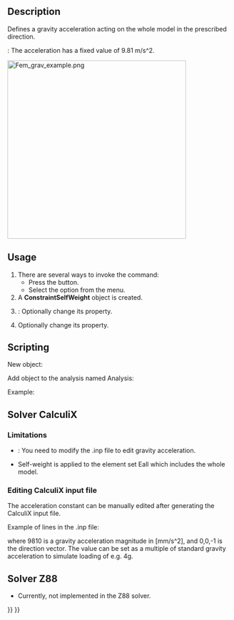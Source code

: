 <languages/>
<translate>

<!--T:14-->
{{Docnav
|[[FEM_ConstraintCentrif|Constraint centrif]]
|[[FEM_ConstraintInitialTemperature|Constraint initial temperature]]
|[[FEM_Workbench|FEM]]
|IconL=FEM_ConstraintCentrif.svg
|IconR=FEM_ConstraintInitialTemperature.svg
|IconC=Workbench_FEM.svg
}}

<!--T:1-->
{{GuiCommandContainer|
{{GuiCommand
|Name=FEM ConstraintSelfWeight
|MenuLocation=Model → Mechanical Boundary Conditions and Loads → Gravity Load
|Workbenches=[[FEM_Workbench|FEM]]
|SeeAlso=[[FEM_tutorial|FEM tutorial]]
}}
{{GuiCommandFemInfo
|Solvers=CalculiX, Elmer
}}
}}

==Description== <!--T:2-->

<!--T:12-->
Defines a gravity acceleration acting on the whole model in the prescribed direction.

<!--T:23-->
{{VersionMinus|0.21}}: The acceleration has a fixed value of 9.81 m/s^2.

</translate>
[[Image:Fem_grav_example.png|400px]]
<translate>

{{Caption|Cantilever with tip mass subjected to gravity load}}

==Usage== <!--T:3-->

<!--T:13-->
# There are several ways to invoke the command:
#* Press the {{Button|[[Image:FEM_ConstraintSelfWeight.svg|16px]] [[FEM_ConstraintSelfWeight|Gravity Load]]}} button.
#* Select the {{MenuCommand|Model → Mechanical Boundary Conditions and Loads → [[Image:FEM_ConstraintSelfWeight.svg|16px]] Gravity Load}} option from the menu.
# A '''ConstraintSelfWeight''' object is created.
# {{Version|1.0}}: Optionally change its {{PropertyData|Gravity Acceleration}} property.
# Optionally change its {{PropertyData|Gravity Direction}} property.

==Scripting== <!--T:4-->

<!--T:7-->
New object:

</translate>
{{Code|code=
import ObjectsFem
ObjectsFem.makeConstraintSelfWeight(name)
}}
<translate>

<!--T:8-->
Add object to the analysis named Analysis:

</translate>
{{Code|code=
App.ActiveDocument.Analysis.Member = App.ActiveDocument.Analysis.Member + [(object)]
}}
<translate>

<!--T:9-->
Example:

</translate>
{{Code|code=
import ObjectsFem
selfweight_obj = ObjectsFem.makeConstraintSelfWeight("MySelfWeightObject")
App.ActiveDocument.Analysis.Member = App.ActiveDocument.Analysis.Member + [selfweight_obj]
}}
<translate>

== Solver CalculiX == <!--T:18-->

===Limitations=== <!--T:19-->

<!--T:5-->
*{{VersionMinus|0.21}}: You need to modify the .inp file to edit gravity acceleration.
*Self-weight is applied to the element set Eall which includes the whole model.

===Editing CalculiX input file=== <!--T:20-->

<!--T:10-->
The acceleration constant can be manually edited after generating the CalculiX input file.

<!--T:6-->
Example of lines in the .inp file:

</translate>
{{Code|code=
*DLOAD
Eall,GRAV,9810,0.0,0.0,-1.0
}}
<translate>

<!--T:21-->
where 9810 is a gravity acceleration magnitude in [mm/s^2], and 0,0,-1 is the direction vector. The value can be set as a multiple of standard gravity acceleration to simulate loading of e.g. 4g.

== Solver Z88 == <!--T:22-->

<!--T:11-->
* Currently, not implemented in the Z88 solver.


<!--T:15-->
{{Docnav
|[[FEM_ConstraintCentrif|Constraint centrif]]
|[[FEM_ConstraintInitialTemperature|Constraint initial temperature]]
|[[FEM_Workbench|FEM]]
|IconL=FEM_ConstraintCentrif.svg
|IconR=FEM_ConstraintInitialTemperature.svg
|IconC=Workbench_FEM.svg
}}

</translate>
{{FEM Tools navi{{#translation:}}}}
{{Userdocnavi{{#translation:}}}}